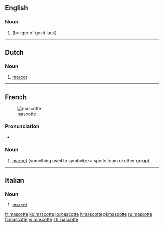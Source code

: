 ==English==

===Noun===
{{en-noun}}

# {{archaic form of|mascot}} (bringer of good luck)

----

==Dutch==

===Noun===
{{nl-noun|f|g2=m|-s|mascotje|dim2=mascottetje}}

# [[mascot]]

----

==French==
{{wikipedia|lang=fr}}
[[Image:Tux bg.png|thumb|mascotte]]

===Pronunciation===
* {{IPA|/mas.kɔt/|lang=fr}}

===Noun===
{{fr-noun|f}}

# [[mascot]] (something used to symbolize a sports team or other group)

----

==Italian==

===Noun===
{{head|it|noun|g=f|invariable}}

# [[mascot]]

[[fr:mascotte]]
[[ko:mascotte]]
[[io:mascotte]]
[[it:mascotte]]
[[pl:mascotte]]
[[ru:mascotte]]
[[fi:mascotte]]
[[vi:mascotte]]
[[zh:mascotte]]